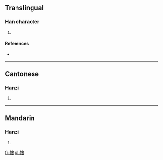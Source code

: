 ==Translingual==

===Han character===
{{Han char|rn=93|rad=牛|as=10|sn=14|four=2356<sub>1</sub>|canj=竹手十手口 (HQJQR)}}

# {{defn|Han|sort=牛10}}

====References====
* {{Han ref|kx=0703.240|dkj=20128|dj=1116.220|hdz=31818.010|uh=7297|ud=29335|bh=E2C7|bd=58055}}

----

==Cantonese==

===Hanzi===
{{yue-hanzi|jyut=|y=gaai3}}

# {{defn|Cantonese|sort=牛10}}

----

==Mandarin==

===Hanzi===
{{cmn-hanzi|pin=[[jiè]] ([[jie4]])|wg=chieh<sup>4</sup>}}

# {{defn|Mandarin|sort=牛10}}

[[fr:犗]]
[[pl:犗]]